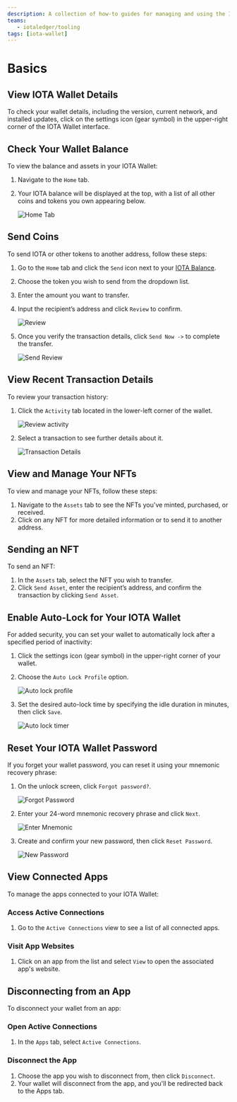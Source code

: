 ```yaml
---
description: A collection of how-to guides for managing and using the IOTA Wallet, including balance viewing, sending assets, and security features.
teams:
   - iotaledger/tooling
tags: [iota-wallet]
---
```


# Basics

## View IOTA Wallet Details

To check your wallet details, including the version, current network, and installed updates, click on the settings icon (gear symbol) in the upper-right corner of the IOTA Wallet interface.

## Check Your Wallet Balance

To view the balance and assets in your IOTA Wallet:

1. Navigate to the `Home` tab.
2. Your IOTA balance will be displayed at the top, with a list of all other coins and tokens you own appearing below.

   ![Home Tab](/img/about-iota/iota-wallet/how-to/basics/home-tab.png)

## Send Coins

To send IOTA or other tokens to another address, follow these steps:

1. Go to the `Home` tab and click the `Send` icon next to your [IOTA Balance](#check-your-wallet-balance).
2. Choose the token you wish to send from the dropdown list.
3. Enter the amount you want to transfer.
4. Input the recipient’s address and click `Review` to confirm.

   ![Review](/img/about-iota/iota-wallet/how-to/basics/send-review.png)

5. Once you verify the transaction details, click `Send Now ->` to complete the transfer.

   ![Send Review](/img/about-iota/iota-wallet/how-to/basics/send-now.png)

## View Recent Transaction Details

To review your transaction history:

1. Click the `Activity` tab located in the lower-left corner of the wallet.

   ![Review activity](/img/about-iota/iota-wallet/how-to/basics/activity.png)

2. Select a transaction to see further details about it.

   ![Transaction Details](/img/about-iota/iota-wallet/how-to/basics/transactions.png)

## View and Manage Your NFTs

To view and manage your NFTs, follow these steps:

1. Navigate to the `Assets` tab to see the NFTs you've minted, purchased, or received.
2. Click on any NFT for more detailed information or to send it to another address.

## Sending an NFT

To send an NFT:

1. In the `Assets` tab, select the NFT you wish to transfer.
2. Click `Send Asset`, enter the recipient’s address, and confirm the transaction by clicking `Send Asset`.

## Enable Auto-Lock for Your IOTA Wallet

For added security, you can set your wallet to automatically lock after a specified period of inactivity:

1. Click the settings icon (gear symbol) in the upper-right corner of your wallet.
2. Choose the `Auto Lock Profile` option.

   ![Auto lock profile](/img/about-iota/iota-wallet/how-to/basics/autolock.png)

3. Set the desired auto-lock time by specifying the idle duration in minutes, then click `Save`.

   ![Auto lock timer](/img/about-iota/iota-wallet/how-to/basics/autolock-time.png)

## Reset Your IOTA Wallet Password

If you forget your wallet password, you can reset it using your mnemonic recovery phrase:

1. On the unlock screen, click `Forgot password?`.

   ![Forgot Password](/img/about-iota/iota-wallet/how-to/basics/forgot-password.png)

2. Enter your 24-word mnemonic recovery phrase and click `Next`.

   ![Enter Mnemonic](/img/about-iota/iota-wallet/how-to/basics/enter-mnemonic.png)

3. Create and confirm your new password, then click `Reset Password`.

   ![New Password](/img/about-iota/iota-wallet/how-to/basics/new-password.png)

## View Connected Apps

To manage the apps connected to your IOTA Wallet:

### Access Active Connections

1. Go to the `Active Connections` view to see a list of all connected apps.

### Visit App Websites

1. Click on an app from the list and select `View` to open the associated app's website.

## Disconnecting from an App

To disconnect your wallet from an app:

### Open Active Connections

1. In the `Apps` tab, select `Active Connections`.

### Disconnect the App

1. Choose the app you wish to disconnect from, then click `Disconnect`.
2. Your wallet will disconnect from the app, and you'll be redirected back to the Apps tab.
